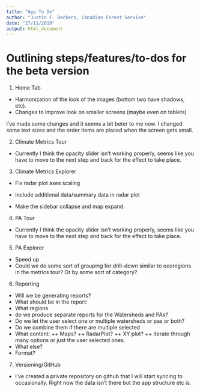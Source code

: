 ```yaml
---
title: "App To Do"
author: "Justin F. Beckers, Canadian Forest Service"
date: "27/11/2019"
output: html_document
---
```


# Outlining steps/features/to-dos for the beta version
1.	Home Tab
+	Harmonization of the look of the images (bottom two have shadows, etc).
+	Changes to improve look on smaller screens (maybe even on tablets)

I've made some changes and it seems a bit beter to me now. I changed some text sizes and the order items are placed when the screen gets small.
    
	
2.	Climate Metrics Tour
+	Currently I think the opacity slider isn’t working properly, seems like you have to move to the next step and back for the effect to take place.

3.	Climate Metrics Explorer
+ Fix radar plot axes scaling
+ Include additional data/summary data in radar plot

+ Make the sidebar collapse and map expand.

4.	PA Tour
+ Currently I think the opacity slider isn’t working properly, seems like you have to move to the next step and back for the effect to take place.


5.	PA Explorer
+ Speed up
+ Could we do some sort of grouping for drill-down similar to ecoregions in the metrics tour? Or by some sort of category?

6.	Reporting
+ Will we be generating reports?
+ What should be in the report: 
+ What regions
+	do we produce separate reports for the Watersheds and PAs? 
+	Do we let the user select one or multiple watersheds or pas or both? 
+ Do we combine them if there are multiple selected
+	What content:
++	Maps?
++	RadarPlot?
++	XY plot?
++	Iterate through many options or just the user selected ones.
+	What else?
+	Format?
                
7.	Versioning/GitHub
+ I've created a private repository on github that I will start syncing to occasionally. Right now the data isn't there but the app structure etc is.

